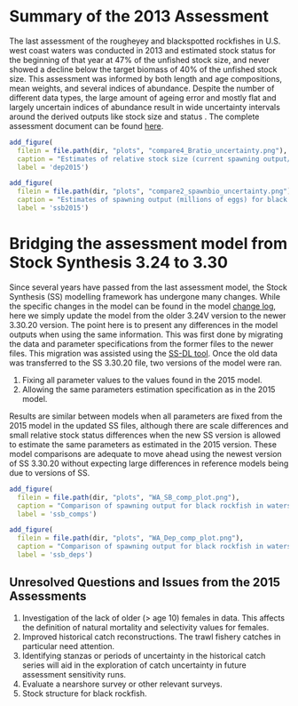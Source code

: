 # Summary of the 2013 Assessment 

The last assessment of the rougheyey and blackspotted rockfishes in U.S. west coast waters was conducted in 2013 and estimated stock status for the beginning of that year at 47% of the unfished stock size, and never showed a decline below the target biomass of 40% of the unfished stock size. This assessment was informed by both length and age compositions, mean weights, and several indices of abundance. Despite the number of different data types, the large amount of ageing error and mostly flat and largely uncertain indices of abundance result in wide uncertainty intervals around the derived outputs like stock size and status . The complete assessment document can be found [here](https://www.pcouncil.org/documents/2014/01/the-status-of-rougheye-rockfish-sebastes-aleutianus-and-blackspotted-rockfish-s-melanostictus-as-a-complex-along-the-u-s-west-coast-in-2013-published-january-6-2014.pdf/).

```r
add_figure(
  filein = file.path(dir, "plots", "compare4_Bratio_uncertainty.png"), 
  caption = "Estimates of relative stock size (current spawning output/unfished spawning output) for rougheye/blackspotted rockfish complex in US West Coast waters the 2013 assessment, and compared to the using the same data in the newest version of SS3 (). Broken lines are 95% confidence intervals.",
  label = 'dep2015')

``` 

```r
add_figure(
  filein = file.path(dir, "plots", "compare2_spawnbio_uncertainty.png"), 
  caption = "Estimates of spawning output (millions of eggs) for black rockfish in waters off of Washington from the 2015 assessment. Broken lines are 95% confidence intervals",
  label = 'ssb2015')

``` 

# Bridging the assessment model from Stock Synthesis 3.24 to 3.30 

Since several years have passed from the last assessment model, the Stock Synthesis (SS) modelling framework has undergone many changes. While the specific changes in the model can be found in the model [change log](https://github.com/nmfs-stock-synthesis/stock-synthesis/blob/v3.30.19/Change_log_for_SS_3.30.xlsx?raw=true), here we simply update the model from the older 3.24V version to the newer 3.30.20 version. The point here is to present any differences in the model outputs when using the same information. This was first done by migrating the data and parameter specifications from the former files to the newer files. This migration was assisted using the [SS-DL tool](https://github.com/shcaba/SS-DL-tool). Once the old data was transferred to the SS 3.30.20 file, two versions of the model were ran. 

  1) Fixing all parameter values to the values found in the 2015 model. 
  2) Allowing the same parameters estimation specification as in the 2015 model. 

Results are similar between models when all parameters are fixed from the 2015 model in the updated SS files, although there are scale differences and small relative stock status differences when the new SS version is allowed to estimate the same parameters as estimated in the 2015 version. These model comparisons are adequate to move ahead using the newest version of SS 3.30.20 without expecting large differences in reference models being due to versions of SS. 

```r
add_figure(
  filein = file.path(dir, "plots", "WA_SB_comp_plot.png"), 
  caption = "Comparison of spawning output for black rockfish in waters off of Washington between Stock Synthesis versions 3.24 and 3.30. Uncertainty envelops are 95% confidence intervals",
  label = 'ssb_comps')

``` 
```r
add_figure(
  filein = file.path(dir, "plots", "WA_Dep_comp_plot.png"), 
  caption = "Comparison of spawning output for black rockfish in waters off of Washington between Stock Synthesis versions 3.24 and 3.30. Uncertainty envelops are 95% confidence intervals",
  label = 'ssb_deps')

``` 



## Unresolved Questions and Issues from the 2015 Assessments

  1. Investigation of the lack of older (> age 10) females in data. This affects the definition of natural mortality and selectivity values for females. 
  2. Improved historical catch reconstructions. The trawl fishery catches in particular need attention. 
  3. Identifying stanzas or periods of uncertainty in the historical catch series will aid in the exploration of catch uncertainty in future assessment sensitivity runs. 
  4. Evaluate a nearshore survey or other relevant surveys.
  5. Stock structure for black rockfish.
